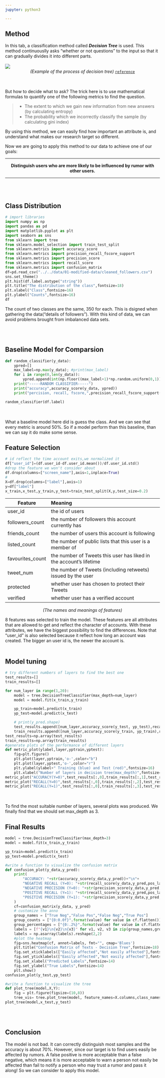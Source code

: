 ```yaml
---
jupyter: python3

---
```



## Method 

In this tab, a classification method called ***Decision Tree*** is used. This method continuouslly asks "whether or not questions" to the input so that it can gradually divides it into different parts.
<br></br>
![](tree.png)
<center>*(Example of the process of decision tree)*  [`reference`](https://www.ibm.com/topics/decision-trees)</center>
<br></br>
But how to decide what to ask? The trick here is to use mathematical formulas to quantify one of the following metrics to find the question.

>- The extent to which we gain new information from new answers (by calculating entropy) 
>- The probability which we incorrectly classify the sample (by calculating gini index)


By using this method, we can easily find how important an attribute is, and understand what makes our research target so different.

Now we are going to apply this method to our data to achieve one of our goals:  


---

<center>**Distinguish users who are more likely to be influenced by rumor with other users.**</center>

--- 

<br></br>

## Class Distribution
```python
# import libraries
import numpy as np
import pandas as pd
import matplotlib.pyplot as plt
import seaborn as sns
from sklearn import tree
from sklearn.model_selection import train_test_split
from sklearn.metrics import accuracy_score
from sklearn.metrics import precision_recall_fscore_support
from sklearn.metrics import precision_score
from sklearn.metrics import recall_score
from sklearn.metrics import confusion_matrix
df=pd.read_csv("../../data/01-modified-data/cleaned_followers.csv")
sns.set_theme()
plt.hist(df.label.astype("string"))
plt.title("The distribution of the class",fontsize=18)
plt.xlabel("Class",fontsize=16)
plt.ylabel("Counts",fontsize=16)
df
```

The count of two classes are the same, 350 for each. This is dsigned when gathering the data("details of followers"). With this kind of data, we can avoid problems brought from imbalanced data sets.

<br></br>

## Baseline Model for Comparsion
```python
def random_classifier(y_data):
    ypred=[]
    max_label=np.max(y_data); #print(max_label)
    for i in range(0,len(y_data)):
        ypred.append(int(np.floor((max_label+1)*np.random.uniform(0,1))))
    print("-----RANDOM CLASSIFIER-----")
    print("accuracy",accuracy_score(y_data, ypred))
    print("percision, recall, fscore,",precision_recall_fscore_support(y_data,ypred))

random_classifier(df.label)
```
<br></br>
What a baseline model here did is guess the class. And we can see that every metric is around 50%. So if a model perform than this baseline, than we can say it do make some sense.

## Feature Selection
```python
# id reflect the time account exits,we normalized it 
df["user_id"]=(df.user_id-df.user_id.mean())/df.user_id.std() 
#drop the feature we won't consider about
df.drop(columns=["screen_name"],axis=1,inplace=True)
#
X=df.drop(columns=["label"],axis=1)
y=df["label"]
x_train,x_test,y_train,y_test=train_test_split(X,y,test_size=0.2)
```

| Feature          | Meaning                                                             | 
|------------------|:--------------------------------------------------------------------|
| user_id          | the id of users                                                     | 
| followers_count  | the number of followers this account currently has                  | 
| friends_count    | the number of users this account is following                       | 
| listed_count     | the number of public lists that this user is a member of            | 
| favourites_count | the number of Tweets this user has liked in the account’s lifetime  | 
| tweet_num        | the number of Tweets (including retweets) issued by the user        | 
| protected        | whether user has chosen to protect their Tweets                     | 
| verified         | whether user has a verified account                                 | 
<center>*(The names and meanings of features)*</center>


8 features was selected to train the model. These features are all attributes that are allowed to get and reflect the character of accounts. With these attributes, we have the biggest possibility to find the differences. Note that "user_id" is also selected because it reflect how long an account was created. The bigger an user id is, the newer the account is.
<br></br>

## Model tuning
```python
# try different numbers of layers to find the best one
test_results=[]
train_results=[]

for num_layer in range(1,20):
    model = tree.DecisionTreeClassifier(max_depth=num_layer)
    model = model.fit(x_train,y_train)

    yp_train=model.predict(x_train)
    yp_test=model.predict(x_test)

    # print(y_pred.shape)
    test_results.append([num_layer,accuracy_score(y_test, yp_test),recall_score(y_test, yp_test,pos_label=0),recall_score(y_test, yp_test,pos_label=1)])
    train_results.append([num_layer,accuracy_score(y_train, yp_train),recall_score(y_train, yp_train,pos_label=0),recall_score(y_train, yp_train,pos_label=1)])
test_results=np.array(test_results)
train_results=np.array(train_results)
#generate plots of the performance of different layers 
def metric_plot(ylabel,layer,yptrain,yptest):
    fig=plt.figure()
    plt.plot(layer,yptrain,'o-',color="b")
    plt.plot(layer,yptest,'o-',color="r")
    plt.ylabel(ylabel+" Training (blue) and Test (red)",fontsize=16)
    plt.xlabel("Number of layers in decision tree(max_depth)",fontsize=16)
metric_plot("ACCURACY(Y=0)",test_results[:,0],train_results[:,1],test_results[:,1])
metric_plot("RECALL(Y=0)",test_results[:,0],train_results[:,2],test_results[:,2])
metric_plot("RECALL(Y=1)",test_results[:,0],train_results[:,3],test_results[:,3])
```
<br></br>
To find the most suitable number of layers, several plots was produced. We finally find that we should set max_depth as 3.


## Final Results
```python
model = tree.DecisionTreeClassifier(max_depth=3)
model = model.fit(x_train,y_train)

yp_train=model.predict(x_train)
yp_test=model.predict(x_test)

#write a function to visualize the confusion matrix
def confusion_plot(y_data,y_pred):
    print(
        "ACCURACY: "+str(accuracy_score(y_data,y_pred))+"\n"+
        "NEGATIVE RECALL (Y=0): "+str(recall_score(y_data,y_pred,pos_label=0))+"\n"+
        "NEGATIVE PRECISION (Y=0): "+str(precision_score(y_data,y_pred,pos_label=0))+"\n"+
        "POSITIVE RECALL (Y=1): "+str(recall_score(y_data,y_pred,pos_label=1))+"\n"+
        "POSITIVE PRECISION (Y=1): "+str(precision_score(y_data,y_pred,pos_label=1))+"\n"
    )
    cf=confusion_matrix(y_data, y_pred)
    # customize the anno
    group_names = ["True Neg","False Pos","False Neg","True Pos"]
    group_counts = ["{0:0.0f}".format(value) for value in cf.flatten()]
    group_percentages = ["{0:.2%}".format(value) for value in cf.flatten()/np.sum(cf)]
    labels = [f"{v1}\n{v2}\n{v3}" for v1, v2, v3 in zip(group_names,group_counts,group_percentages)]
    labels = np.asarray(labels).reshape(2,2)
    #plot the heatmap
    fig=sns.heatmap(cf, annot=labels, fmt="", cmap='Blues')
    plt.title("Confusion Matrix of Texts - Decision Tree",fontsize=18)
    fig.set_xticklabels(["Easily affected","Not easily affected"],fontsize=13)
    fig.set_yticklabels(["Easily affected","Not easily affected"],fontsize=13)
    fig.set_xlabel("Predicted Labels",fontsize=14)
    fig.set_ylabel("True Labels",fontsize=14)
    plt.show()
confusion_plot(y_test,yp_test)

#write a function to visualize the tree
def plot_tree(model,X,Y):
    fig = plt.figure(figsize=(10,8))
    tree_vis= tree.plot_tree(model, feature_names=X.columns,class_names=Y.name,filled=True)
plot_tree(model,x_test,y_test)
```
<br></br>

## Conclusion

The model is not bad. It can correctly distinguish most samples and the accuracy is about 70%.  However, since our target is to find users easily be affected by rumors. A false positive is more acceptable than a false negative, which means it is more acceptable to warn a person not easily be affected than fail to notify a person who may trust a rumor and pass it along! So we can consider to apply this model.